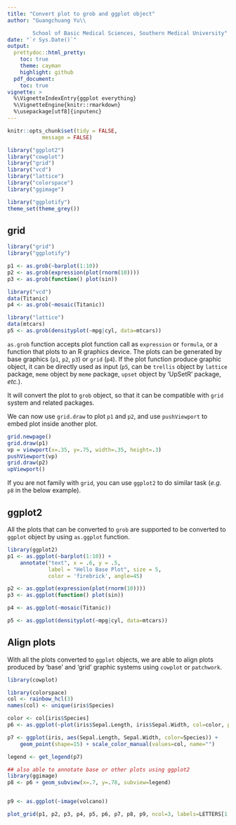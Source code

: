 ```yaml
---
title: "Convert plot to grob and ggplot object"
author: "Guangchuang Yu\\

        School of Basic Medical Sciences, Southern Medical University"
date: "`r Sys.Date()`"
output:
  prettydoc::html_pretty:
    toc: true
    theme: cayman
    highlight: github
  pdf_document:
    toc: true
vignette: >
  %\VignetteIndexEntry{ggplot everything}
  %\VignetteEngine{knitr::rmarkdown}
  %\usepackage[utf8]{inputenc}
---
```


```r
knitr::opts_chunk$set(tidy = FALSE,
		   message = FALSE)
```


```r
library("ggplot2")
library("cowplot")
library("grid")
library("vcd")
library("lattice")
library("colorspace")
library("ggimage")

library("ggplotify")
theme_set(theme_grey())
```


## grid

```r
library("grid")
library("ggplotify")

p1 <- as.grob(~barplot(1:10))
p2 <- as.grob(expression(plot(rnorm(10))))
p3 <- as.grob(function() plot(sin))

library("vcd")
data(Titanic)
p4 <- as.grob(~mosaic(Titanic))

library("lattice")
data(mtcars)
p5 <- as.grob(densityplot(~mpg|cyl, data=mtcars))
```


`as.grob` function accepts plot function call as `expression` or
`formula`, or a function that plots to an R graphics device. The plots can be
generated by base graphics (`p1`, `p2`, `p3`) or `grid` (`p4`). If the plot
function produce graphic object, it can be directly used as input (`p5`,
can be `trellis` object by `lattice` package, `meme` object by `meme` package,
`upset` object by 'UpSetR' package, *etc.*).



It will convert the plot to `grob` object, so that it can be
compatible with `grid` system and related packages.


We can now use `grid.draw` to plot `p1` and `p2`, and use `pushViewport` to
embed plot inside another plot.


```r
grid.newpage()
grid.draw(p1)
vp = viewport(x=.35, y=.75, width=.35, height=.3)
pushViewport(vp)
grid.draw(p2)
upViewport()
```

If you are not family with `grid`, you can use `ggplot2` to do similar task
(*e.g.* `p8` in the below example).

## ggplot2


All the plots that can be converted to `grob` are supported to be converted to
`ggplot` object by using `as.ggplot` function.


```r
library(ggplot2)
p1 <- as.ggplot(~barplot(1:10)) +
    annotate("text", x = .6, y = .5,
             label = "Hello Base Plot", size = 5,
             color = 'firebrick', angle=45)

p2 <- as.ggplot(expression(plot(rnorm(10))))
p3 <- as.ggplot(function() plot(sin))

p4 <- as.ggplot(~mosaic(Titanic))

p5 <- as.ggplot(densityplot(~mpg|cyl, data=mtcars))
```


## Align plots

With all the plots converted to `ggplot` objects, we are able to align plots
produced by 'base' and 'grid' graphic systems using `cowplot` or `patchwork`.


```r
library(cowplot)

library(colorspace)
col <- rainbow_hcl(3)
names(col) <- unique(iris$Species)

color <- col[iris$Species]
p6 <- as.ggplot(~plot(iris$Sepal.Length, iris$Sepal.Width, col=color, pch=15))

p7 <- ggplot(iris, aes(Sepal.Length, Sepal.Width, color=Species)) +
    geom_point(shape=15) + scale_color_manual(values=col, name="")

legend <- get_legend(p7)

## also able to annotate base or other plots using ggplot2
library(ggimage)
p8 <- p6 + geom_subview(x=.7, y=.78, subview=legend)


p9 <- as.ggplot(~image(volcano))

plot_grid(p1, p2, p3, p4, p5, p6, p7, p8, p9, ncol=3, labels=LETTERS[1:9])
```
